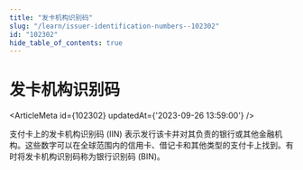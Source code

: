 ```yaml
---
title: "发卡机构识别码"
slug: "/learn/issuer-identification-numbers--102302"
id: "102302"
hide_table_of_contents: true
---
```



# 发卡机构识别码

<ArticleMeta id={102302} updatedAt={'2023-09-26 13:59:00'} />
<div className='border-solid border-b border-t-0 my-4 border-[var(--ifm-color-gray-300)]' />

支付卡上的发卡机构识别码 (IIN) 表示发行该卡并对其负责的银行或其他金融机构。这些数字可以在全球范围内的信用卡、借记卡和其他类型的支付卡上找到。有时将发卡机构识别码称为银行识别码 (BIN)。
